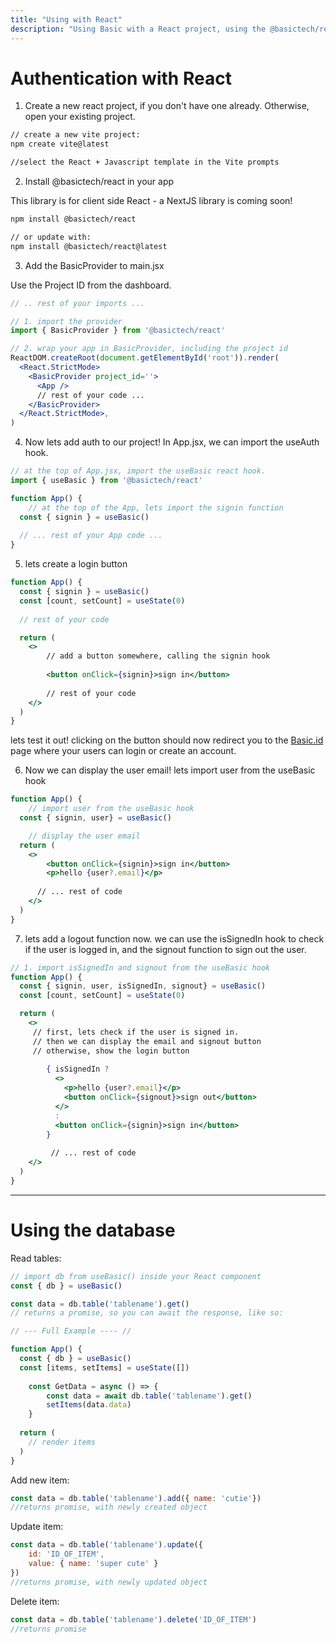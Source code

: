 ```yaml
---
title: "Using with React"
description: "Using Basic with a React project, using the @basictech/react package"
---
```

# Authentication with React

1. Create a new react project, if you don't have one already. Otherwise, open your existing project.
```bash Terminal
// create a new vite project:
npm create vite@latest

//select the React + Javascript template in the Vite prompts
```


2. Install @basictech/react in your app

<Info> This library is for client side React - a NextJS library is coming soon! </Info>
```bash Terminal
npm install @basictech/react

// or update with: 
npm install @basictech/react@latest
```

3. Add the BasicProvider to main.jsx


<Info> Use the Project ID from the dashboard.</Info>
```jsx Main.jsx
// .. rest of your imports ...

// 1. import the provider
import { BasicProvider } from '@basictech/react'

// 2. wrap your app in BasicProvider, including the project id 
ReactDOM.createRoot(document.getElementById('root')).render(
  <React.StrictMode>
    <BasicProvider project_id=''>
      <App />
      // rest of your code ...
    </BasicProvider>
  </React.StrictMode>,
)
```

4. Now lets add auth to our project! In App.jsx, we can import the useAuth hook.

```jsx App.jsx
// at the top of App.jsx, import the useBasic react hook.
import { useBasic } from '@basictech/react'

function App() {
	// at the top of the App, lets import the signin function
  const { signin } = useBasic()
  
  // ... rest of your App code ...
}
```

5. lets create a login button

```jsx App.jsx
function App() {
  const { signin } = useBasic()
  const [count, setCount] = useState(0)
  
  // rest of your code

  return (
    <>
	    // add a button somewhere, calling the signin hook
	    
        <button onClick={signin}>sign in</button>
	    
	    // rest of your code 
    </>
  )
}
```

lets test it out! clicking on the button should now redirect you to the [Basic.id](http://Basic.id) page where your users can login or create an account. 

6. Now we can display the user email! lets import user from the useBasic hook

```jsx App.jsx
function App() {
	// import user from the useBasic hook
  const { signin, user} = useBasic()

	// display the user email
  return (
    <>
        <button onClick={signin}>sign in</button>
        <p>hello {user?.email}</p>
      
      // ... rest of code
    </>
  )
}

```

7. lets add a logout function now. we can use the isSignedIn hook to check if the user is logged in, and the signout function to sign out the user.

```jsx App.jsx
// 1. import isSignedIn and signout from the useBasic hook
function App() {
  const { signin, user, isSignedIn, signout} = useBasic()
  const [count, setCount] = useState(0)

  return (
    <>
     // first, lets check if the user is signed in.
     // then we can display the email and signout button
     // otherwise, show the login button
     
        { isSignedIn ? 
          <>
            <p>hello {user?.email}</p>
            <button onClick={signout}>sign out</button> 
          </>
          : 
          <button onClick={signin}>sign in</button>
        }
      
	     // ... rest of code
    </>
  )
}
```

---

# Using the database

Read tables: 

```jsx TableComponent.jsx
// import db from useBasic() inside your React component
const { db } = useBasic()

const data = db.table('tablename').get()
// returns a promise, so you can await the response, like so: 

// --- Full Example ---- //

function App() {
  const { db } = useBasic()
  const [items, setItems] = useState([]) 
	
	const GetData = async () => { 
		const data = await db.table('tablename').get()
		setItems(data.data)
	}
	
  return (
    // render items
  )
}

```

Add new item:

```jsx TableComponent.jsx
const data = db.table('tablename').add({ name: 'cutie'}) 
//returns promise, with newly created object
```

Update item: 

```jsx TableComponent.jsx
const data = db.table('tablename').update({ 
	id: 'ID_OF_ITEM',
	value: { name: 'super cute' }
})
//returns promise, with newly updated object
```

Delete item: 

```jsx TableComponent.jsx
const data = db.table('tablename').delete('ID_OF_ITEM')
//returns promise
```